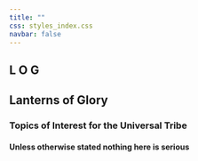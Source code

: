 ```yaml
---
title: ""
css: styles_index.css
navbar: false
---
```


::: {.grid}

::: {.g-col-12}

# L O G

## Lanterns of Glory

### Topics of Interest for the Universal Tribe

#### Unless otherwise stated nothing here is serious

:::

::: {.g-col-12 .grid-cell .cell-link #blog-cell}

[](blog.qmd)

:::

::: {.g-col-12 .grid-cell .cell-link #parkrun-cell}

[](parkrun.qmd)

:::

::: {.g-col-12 .grid-cell .cell-link #oldblog-cell}

[](https://ihavetodothisifnot.wordpress.com/)

:::

:::

